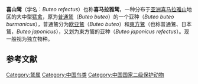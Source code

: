 {{Speciesbox
| status = LC
| status_system = IUCN3.1
| status_ref = <ref>{{cite iucn|url=https://www.iucnredlist.org/details/22734099/0 |title=''Buteo refectus'' |author=BirdLife International |author-link=BirdLife International |year=2012 |access-date=16 August 2015|ref=harv}}</ref>
| image = Himalayan Buzzard Pangolakha Wildlife Sanctuary East Sikkim India 12.05.2016.jpg
| image_caption = [[印度|印度]][[东锡金县|东锡金县]]Pangolakha野生动物保护区
| taxon = Buteo refectus
| authority = (Portenko, 1929)
| synonyms = ''Buteo burmanicus'' ([[艾伦·奥克塔维安·休姆|Hume]], 1875)
}}
'''喜山𫛭'''（学名：''Buteo refectus''）也称'''喜马拉雅𫛭'''，一种分布于[[亚洲|亚洲]][[喜马拉雅山|喜马拉雅山]]地区的大中型[[猛禽|猛禽]]，原为[[普通𫛭|普通𫛭]]（''Buteo buteo''）的一个亚种（''Buteo buteo burmanicus''），普通鵟分为[[欧亚鵟|欧亚鵟]]（''Buteo buteo''）和[[東方鵟|東方鵟]]（也称普通鵟、日本鵟，''Buteo japonicus''），又划为東方鵟的亚种（''Buteo japonicus refectus''）。现一般视为独立物种。

==参考文献==
{{reflist}}

[[Category:𫛭属|Category:𫛭属]]
[[Category:中国鸟类|Category:中国鸟类]]
[[Category:中国国家二级保护动物|Category:中国国家二级保护动物]]